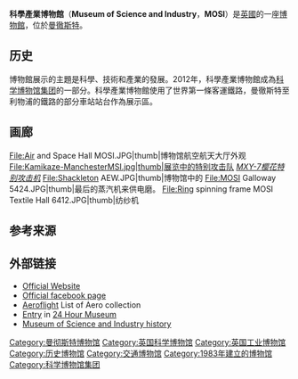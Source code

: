 {{refimprove|time=2014-04-15T01:08:37+00:00}}
{{Infobox museum
|name = 科学产业博物馆<br>Museum of Science and Industry
|image = MOSI.jpg
|caption = 博物馆入口的结构标志，呈现科学产业的主题
|alt = 
|map_type = Greater Manchester
|map_caption = 
|map_alt = 
|lat_deg = 53
|lat_min = 28
|lat_sec = 37
|lat_dir = N
|lon_deg = 2
|lon_min = 15
|lon_sec = 20
|lon_dir = W
|coordinates_region  = GB-MAN
|coordinates_display = inline,title
|established = 15 September 1983
|location = Liverpool Road, Manchester
|type = [[科学博物馆|科学博物馆]]
|visitors = 830,000 (2011)<ref name=visitors>{{cite web |url=http://www.mosi.org.uk/support-us |title=Support us – Museum of Science and Industry |publisher=Museum of Science and Industry |accessdate=23 October 2012 |deadurl=yes |archiveurl=https://web.archive.org/web/20121017052728/http://www.mosi.org.uk/support-us |archivedate=2012年10月17日 }}</ref><br/>
* [[英国参观人数最多的博物馆列表|全国排名第17名]]
|director =
|publictransit = [[Metroshuttle|Metroshuttle]] {{rail-interchange|bus}} – Green Route 
|website = [http://www.mosi.org.uk/ www.mosi.org.uk]
|wiki =
|network = NMSI
}}
'''科學產業博物館'''（'''Museum of Science and Industry'''，'''MOSI'''）是[[英國|英國]]的一座[[博物館|博物館]]，位於[[曼徹斯特|曼徹斯特]]。

== 历史 ==
博物館展示的主題是科學、技術和產業的發展。2012年，科學產業博物館成為[[科学博物馆集团|科学博物馆集团]]的一部分。科學產業博物館使用了世界第一條客運鐵路，曼徹斯特至利物浦的鐵路的部分車站站台作為展示區。

== 画廊 ==
<gallery>
File:Air and Space Hall MOSI.JPG|thumb|博物馆航空航天大厅外观
File:Kamikaze-ManchesterMSI.jpg|thumb|展览中的[[特别攻击队|特别攻击队]] ''[[MXY-7樱花特别攻击机|MXY-7樱花特别攻击机]]''
File:Shackleton AEW.JPG|thumb|博物馆中的{{tsl|en|Avro Shackleton||Avro Shackleton}}
File:MOSI Galloway 5424.JPG|thumb|最后的蒸汽机来供电磨。
File:Ring spinning frame MOSI Textile Hall 6412.JPG|thumb|纺纱机
</gallery>

== 参考来源 ==
{{Reflist}}

== 外部链接 ==
* [http://msimanchester.org.uk/ Official Website] {{Wayback|url=http://msimanchester.org.uk/ |date=20180816083844 }}
* [http://www.facebook.com/#!/pages/MOSI/114806971906085 Official facebook page] {{Wayback|url=http://www.facebook.com/#!/pages/MOSI/114806971906085 |date=20050408055255 }}
* [http://www.aeroflight.co.uk/museums/main/museum-of-science-and-industry-in-manchester.htm Aeroflight] {{Wayback|url=http://www.aeroflight.co.uk/museums/main/museum-of-science-and-industry-in-manchester.htm |date=20200202151940 }} List of Aero collection
* [http://www.culture24.org.uk/nw000070 Entry] {{Wayback|url=http://www.culture24.org.uk/nw000070 |date=20201030041148 }} in [[24_Hour_Museum|24 Hour Museum]]
* [http://msimanchester.org.uk/about/history Museum of Science and Industry history] {{Wayback|url=http://msimanchester.org.uk/about/history |date=20170708012302 }} 

[[Category:曼彻斯特博物馆|Category:曼彻斯特博物馆]]
[[Category:英国科学博物馆|Category:英国科学博物馆]]
[[Category:英国工业博物馆|Category:英国工业博物馆]]
[[Category:历史博物馆|Category:历史博物馆]]
[[Category:交通博物馆|Category:交通博物馆]]
[[Category:1983年建立的博物馆|Category:1983年建立的博物馆]]
[[Category:科学博物馆集团|Category:科学博物馆集团]]